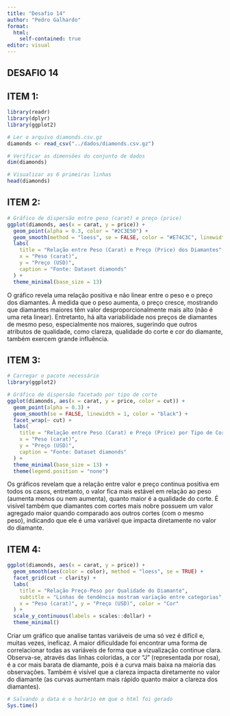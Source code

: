 ---
title: "Desafio 14"
author: "Pedro Galhardo"
format:
  html:
    self-contained: true
editor: visual
---


## DESAFIO 14

## ITEM 1:

```{r}
library(readr)
library(dplyr)
library(ggplot2)
```

```{r}
# Ler o arquivo diamonds.csv.gz
diamonds <- read_csv("../dados/diamonds.csv.gz")

# Verificar as dimensões do conjunto de dados
dim(diamonds)

# Visualizar as 6 primeiras linhas
head(diamonds)
```

## ITEM 2:

```{r}
# Gráfico de dispersão entre peso (carat) e preço (price)
ggplot(diamonds, aes(x = carat, y = price)) +
  geom_point(alpha = 0.3, color = "#2C3E50") +
  geom_smooth(method = "loess", se = FALSE, color = "#E74C3C", linewidth = 1) +
  labs(
    title = "Relação entre Peso (Carat) e Preço (Price) dos Diamantes",
    x = "Peso (carat)",
    y = "Preço (USD)",
    caption = "Fonte: Dataset diamonds"
  ) +
  theme_minimal(base_size = 13)
```

O gráfico revela uma relação positiva e não linear entre o peso e o preço dos diamantes. À medida que o peso aumenta, o preço cresce, mostrando que diamantes maiores têm valor desproporcionalmente mais alto (não é uma reta linear). Entretanto, há alta variabilidade nos preços de diamantes de mesmo peso, especialmente nos maiores, sugerindo que outros atributos de qualidade, como clareza, qualidade do corte e cor do diamante, também exercem grande influência.


## ITEM 3:

```{r}
# Carregar o pacote necessário
library(ggplot2)

# Gráfico de dispersão facetado por tipo de corte
ggplot(diamonds, aes(x = carat, y = price, color = cut)) +
  geom_point(alpha = 0.3) +
  geom_smooth(se = FALSE, linewidth = 1, color = "black") +
  facet_wrap(~ cut) +
  labs(
    title = "Relação entre Peso (Carat) e Preço (Price) por Tipo de Corte",
    x = "Peso (carat)",
    y = "Preço (USD)",
    caption = "Fonte: Dataset diamonds"
  ) +
  theme_minimal(base_size = 13) +
  theme(legend.position = "none")

```

Os gráficos revelam que a relação entre valor e preço continua positiva em todos os casos, entretanto, o valor fica mais estável em relação ao peso (aumenta menos ou nem aumenta), quanto maior é a qualidade do corte. É visível também que diamantes com cortes mais nobre possuem um valor agregado maior quando comparado aos outros cortes (com o mesmo peso), indicando que ele é uma variável que impacta diretamente no valor do diamante.


## ITEM 4:

```{r warning=FALSE, message=FALSE}
ggplot(diamonds, aes(x = carat, y = price)) +
  geom_smooth(aes(color = color), method = "loess", se = TRUE) +
  facet_grid(cut ~ clarity) +
  labs(
    title = "Relação Preço-Peso por Qualidade do Diamante",
    subtitle = "Linhas de tendência mostram variação entre categorias",
    x = "Peso (carat)", y = "Preço (USD)", color = "Cor"
  ) +
  scale_y_continuous(labels = scales::dollar) +
  theme_minimal()
```

Criar um gráfico que analise tantas variáveis de uma só vez é difícil e, muitas vezes, ineficaz. A maior dificuldade foi encontrar uma forma de correlacionar todas as variáveis de forma que a vizualização continue clara. 
Observa-se, através das linhas coloridas, a cor "J" (representada por rosa), é a cor mais barata de diamante, pois é a curva mais baixa na maioria das observações. Também é visível que a clareza impacta diretamente no valor do diamante (as curvas aumentam mais rápido quanto maior a clareza dos diamantes).



```{r}
# Salvando a data e o horário em que o html foi gerado
Sys.time()
```




